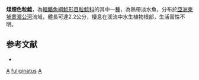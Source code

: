 {{Speciesbox 
| taxon = Akysis fuliginatus
| status = NE
| status_system = IUCN3.1
| authority = [[Ng|Ng]] & [[Rainboth|Rainboth]], 2005
| synonyms = 
}}
'''煤煙色粒鯰'''，為[[輻鰭魚綱|輻鰭魚綱]][[鯰形目|鯰形目]][[粒鯰科|粒鯰科]]的其中一[[種|種]]，為熱帶淡水魚，分布於[[亞洲|亞洲]][[柬埔寨|柬埔寨]][[湄公河|湄公河]]流域，體長可達2.2公分，棲息在溪流中水生植物根部，生活習性不明。

==参考文献==
*{{FishBase_species|genus=Akysis|species=fuliginatus|year=2015|month=2}}

{{Taxonbar}}

[[Category:2005年描述的鱼类|A]]
[[Category:粒鯰屬|fuliginatus]]
[[Category:柬埔寨鱼类|A]]

{{鲇形目小作品}}